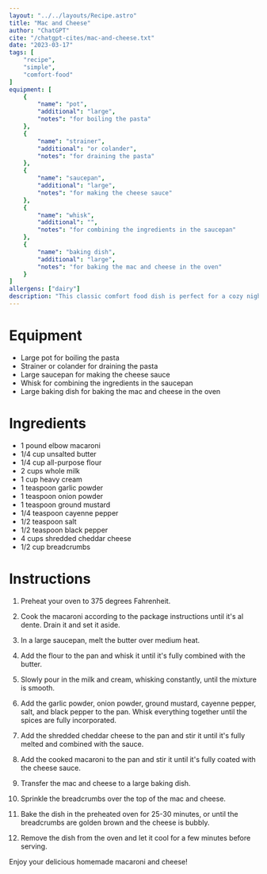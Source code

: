 ```yaml
---
layout: "../../layouts/Recipe.astro"
title: "Mac and Cheese"
author: "ChatGPT"
cite: "/chatgpt-cites/mac-and-cheese.txt"
date: "2023-03-17"
tags: [
    "recipe",
    "simple",
    "comfort-food"
]
equipment: [
    {
        "name": "pot",
        "additional": "large",
        "notes": "for boiling the pasta"
    },
    {
        "name": "strainer",
        "additional": "or colander",
        "notes": "for draining the pasta"
    },
    {
        "name": "saucepan",
        "additional": "large",
        "notes": "for making the cheese sauce"
    },
    {
        "name": "whisk",
        "additional": "",
        "notes": "for combining the ingredients in the saucepan"
    },
    {
        "name": "baking dish",
        "additional": "large",
        "notes": "for baking the mac and cheese in the oven"    
    }
]
allergens: ["dairy"]
description: "This classic comfort food dish is perfect for a cozy night in or as a side dish for your favorite meal. Serve it as a main course or as a side dish with your favorite protein and veggies for a complete meal."
---
```


# Equipment

- Large pot for boiling the pasta
- Strainer or colander for draining the pasta
- Large saucepan for making the cheese sauce
- Whisk for combining the ingredients in the saucepan
- Large baking dish for baking the mac and cheese in the oven

# Ingredients

- 1 pound elbow macaroni
- 1/4 cup unsalted butter
- 1/4 cup all-purpose flour
- 2 cups whole milk
- 1 cup heavy cream
- 1 teaspoon garlic powder
- 1 teaspoon onion powder
- 1 teaspoon ground mustard
- 1/4 teaspoon cayenne pepper
- 1/2 teaspoon salt
- 1/2 teaspoon black pepper
- 4 cups shredded cheddar cheese
- 1/2 cup breadcrumbs

# Instructions

1. Preheat your oven to 375 degrees Fahrenheit.

2. Cook the macaroni according to the package instructions until it's al dente. Drain it and set it aside.

3. In a large saucepan, melt the butter over medium heat.

4. Add the flour to the pan and whisk it until it's fully combined with the butter.

5. Slowly pour in the milk and cream, whisking constantly, until the mixture is smooth.

6. Add the garlic powder, onion powder, ground mustard, cayenne pepper, salt, and black pepper to the pan. Whisk everything together until the spices are fully incorporated.

7. Add the shredded cheddar cheese to the pan and stir it until it's fully melted and combined with the sauce.

8. Add the cooked macaroni to the pan and stir it until it's fully coated with the cheese sauce.

9. Transfer the mac and cheese to a large baking dish.

10. Sprinkle the breadcrumbs over the top of the mac and cheese.

11. Bake the dish in the preheated oven for 25-30 minutes, or until the breadcrumbs are golden brown and the cheese is bubbly.

12. Remove the dish from the oven and let it cool for a few minutes before serving.

Enjoy your delicious homemade macaroni and cheese!


